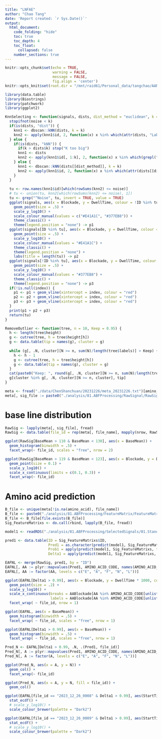 ```yaml
---
title: "LNFAE"
author: "Chao Tang"
date: 'Report created: `r Sys.Date()`'
output: 
  html_document: 
    code_folding: "hide"
    toc: true
    toc_depth: 4
    toc_float: 
      collapsed: false
    number_sections: true
---
```


```r
knitr::opts_chunk$set(echo = TRUE, 
                      warning = FALSE, 
                      message = FALSE, 
                      fig.align = 'center')
knitr::opts_knit$set(root.dir = "/mnt/raid61/Personal_data/tangchao/AANanopore")
```

```r
library(data.table)
library(Biostrings)
library(patchwork)
library(ggplot2)
```

```r
KnnSelecting <- function(signals, dists, dist_method = "euclidean", k = 20, noise = 0, index = NULL) {
  stopifnot(noise < k)
  if(is(dists, "dist")) {
    knn1 <- dbscan::kNN(dists, k = k)
    knn2 <- apply(knn1$id, 2, function(x) x %in% which(attr(dists, "Labels") %in% grep("^Noise", rownames(knn1$id), value = TRUE)))
  } else {
    if(is(dists, "kNN")) {
      if(k > dists$k) stop("K too big")
      knn1 <- dists
      knn2 <- apply(knn1$id[, 1:k], 2, function(x) x %in% which(grepl("^Noise", rownames(knn1$id))))
    } else {
      knn1 <- dbscan::kNN(dists[[dist_method]], k = k)
      knn2 <- apply(knn1$id, 2, function(x) x %in% which(attr(dists[[dist_method]], "Labels") %in% grep("^Noise", rownames(knn1$id), value = TRUE)))
    }
  }
  
  tu <- row.names(knn1$id)[which(rowSums(knn2) <= noise)]
  # tu <- union(tu, knn2[which(rowSums(knn2) <= noise), 1])
  tu <- grep("^Noise", tu, invert = TRUE, value = TRUE)
  ggplot(signals, aes(x = Blockade, y = DwellTime, colour = !ID %in% tu)) + 
    geom_point(size = .5) + 
    scale_y_log10() + 
    scale_colour_manual(values = c("#E41A1C", "#377EB8")) + 
    theme_classic() + 
    theme(legend.position = "none") -> p1
  ggplot(signals[ID %in% tu], aes(x = Blockade, y = DwellTime, colour = ID %in% tu)) + 
    geom_point(size = .5) + 
    scale_y_log10() + 
    scale_colour_manual(values = "#E41A1C") + 
    theme_classic() + 
    theme(legend.position = "none") + 
    labs(title = length(tu)) -> p2
  ggplot(signals[!ID %in% tu], aes(x = Blockade, y = DwellTime, colour = ID %in% tu)) + 
    geom_point(size = .5) + 
    scale_y_log10() + 
    scale_colour_manual(values = "#377EB8") + 
    theme_classic() + 
    theme(legend.position = "none") -> p3
  if(!is.null(index)) {
    p1 <- p1 + geom_vline(xintercept = index, colour = "red")
    p2 <- p2 + geom_vline(xintercept = index, colour = "red")
    p3 <- p3 + geom_vline(xintercept = index, colour = "red")
  }
  print(p1 + p2 + p3)
  return(tu)
}

RemoveOutlier <- function(tree, n = 10, Keep = 0.95) {
  h <- length(tree$height)
  g <- cutree(tree, h = tree$height[h])
  g <- data.table(tip = names(g), cluster = g)
  
  while (g[, .N, cluster][N >= n, sum(N)/length(tree$labels)] > Keep) {
    h <- h - 1
    g <- cutree(tree, h = tree$height[h])
    g <- data.table(tip = names(g), cluster = g)
  }
  cat(paste0("Keep: ", round(g[, .N, cluster][N >= n, sum(N)/length(tree$labels)] * 100, 2), "%"))
  g[cluster %in% g[, .N, cluster][N >= n, cluster], tip]
}
```

```r
meta <- fread("./data/ChenShanchuan/20231226/meta_20231226.txt")[amino_acid == "EAFNL"]
meta[, sig_file := paste0("./analysis/81.ABFProcessing/RawSignal/RawSignal_", file_name, ".txt")]
```

# base line distribution

```r
RawSig <- lapply(meta[, sig_file], fread)
RawSig <- data.table(file_id = rep(meta[, file_name], mapply(nrow, RawSig)), do.call(rbind, RawSig))
```

```r
ggplot(RawSig[BaseMean > 110 & BaseMean < 130], aes(x = BaseMean)) + 
  geom_histogram(binwidth = .5) + 
  facet_wrap(~ file_id, scales = "free", nrow = 2)
```

```r
ggplot(RawSig[BaseMean > 119 & BaseMean < 123], aes(x = Blockade, y = DwellTime * 1000)) + 
  geom_point(size = 0.1) + 
  scale_y_log10() + 
  scale_x_continuous(limits = c(0.1, 0.3)) + 
  facet_wrap(~ file_id)
```

# Amino acid prediction

```r
B_file <- unique(meta[!is.na(amino_acid), file_name])
B_file <- paste0("./analysis/81.ABFProcessing/FeatureMatrix/FeatureMatrix_", B_file, ".txt")
B_file <- B_file[file.exists(B_file)]
Sig_FeatureMatrixs <- do.call(rbind, lapply(B_file, fread))
```

```r
model1 <- readRDS("./analysis/81.ABFProcessing/SelectedSignals/01.StandardAA/06.Modeling/Version2/L1/SubAAs/ModelAEFLN/RFmodel.Rds")
```

```r
pred1 <- data.table(ID = Sig_FeatureMatrixs$ID, 
                    Pred1 = as.character(predict(model1, Sig_FeatureMatrixs)), 
                    Prob1 = apply(predict(model1, Sig_FeatureMatrixs, type = "prob"), 1, max), 
                    Delta1 = apply(predict(model1, Sig_FeatureMatrixs, type = "prob"), 1, function(x) - diff(head(sort(x, decreasing = T), 2))))
```

```r
EAFNL <- merge(RawSig, pred1, by = "ID")
EAFNL[, AA := plyr::mapvalues(Pred1, AMINO_ACID_CODE, names(AMINO_ACID_CODE))]
EAFNL[, AA := factor(AA, levels = c("E", "A", "F", "N", "L"))]
```


```r
ggplot(EAFNL[Delta1 > 0.99], aes(x = Blockade, y = DwellTime * 1000, colour = Pred1)) + 
  geom_point(size = .2) + 
  scale_y_log10() + 
  scale_x_continuous(breaks = AABlockade[AA %in% AMINO_ACID_CODE[unlist(strsplit("LNFAE", ""))], Blockade], limits = c(0.1, 0.4), 
                     labels = AABlockade[AA %in% AMINO_ACID_CODE[unlist(strsplit("LNFAE", ""))], AA]) + 
  facet_wrap( ~ file_id, nrow = 1)
```


```r
ggplot(EAFNL, aes(x = BaseMean)) + 
  geom_histogram(binwidth = .5) + 
  facet_wrap( ~ file_id, scales = "free", nrow = 1)
```

```r
ggplot(EAFNL[Delta1 > 0.99], aes(x = BaseMean)) + 
  geom_histogram(binwidth = .5) + 
  facet_wrap( ~ file_id, scales = "free", nrow = 1)
```


```r
Pred_N <- EAFNL[Delta1 > 0.99, .N, .(Pred1, file_id)]
Pred_N[, A := plyr::mapvalues(Pred1, AMINO_ACID_CODE, names(AMINO_ACID_CODE))]
Pred_N[, A := factor(A, levels = c("E", "A", "F", "N", "L"))]
```

```r
ggplot(Pred_N, aes(x = A, y = N)) + 
  geom_col() + 
  facet_wrap(~ file_id)

ggplot(Pred_N, aes(x = A, y = N, fill = file_id)) + 
  geom_col()
```

```r
ggplot(EAFNL[file_id == "2023_12_26_0008" & Delta1 > 0.99], aes(StartTime, colour = AA)) + 
  stat_ecdf() + 
  # scale_y_log10() + 
  scale_colour_brewer(palette = "Dark2")
```

```r
ggplot(EAFNL[file_id == "2023_12_26_0009" & Delta1 > 0.99], aes(StartTime, colour = AA)) + 
  stat_ecdf() + 
  # scale_y_log10() + 
  scale_colour_brewer(palette = "Dark2")
```

